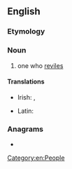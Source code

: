 ==English==

===Etymology===
{{suffix|revile|er|lang=en}}

===Noun===
{{en-noun}}

# one who [[revile]]s

====Translations====
{{trans-top|one who reviles}}
* Irish: {{t|ga|castóir|m}}, {{t|ga|achasánaí|m}}
{{trans-mid}}
* Latin: {{t|la|convīciātor|m}}
{{trans-bottom}}

===Anagrams===
* {{anagrams|en|reliver}}

[[Category:en:People]]